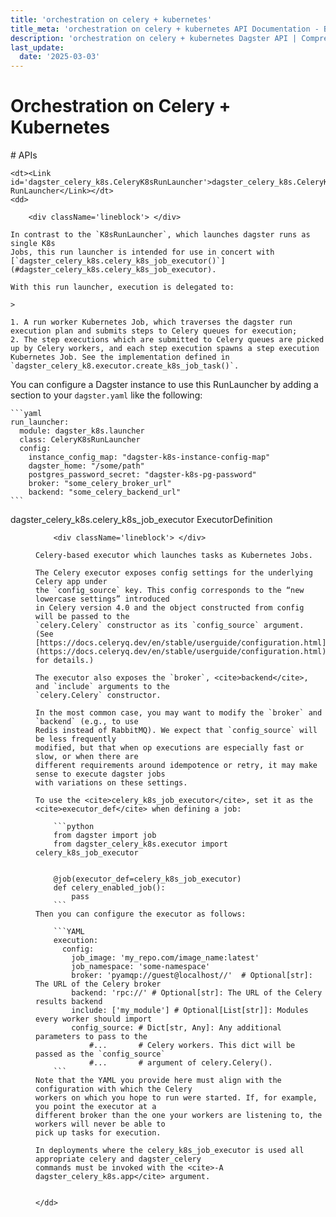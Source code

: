 ```yaml
---
title: 'orchestration on celery + kubernetes'
title_meta: 'orchestration on celery + kubernetes API Documentation - Build Better Data Pipelines | Python Reference Documentation for Dagster'
description: 'orchestration on celery + kubernetes Dagster API | Comprehensive Python API documentation for Dagster, the data orchestration platform. Learn how to build, test, and maintain data pipelines with our detailed guides and examples.'
last_update:
  date: '2025-03-03'
---
```


<div class="section" id="orchestration-on-celery-kubernetes">


# Orchestration on Celery + Kubernetes

</div>


<div class="section" id="apis">
# APIs

<dl>

    <dt><Link id='dagster_celery_k8s.CeleryK8sRunLauncher'>dagster_celery_k8s.CeleryK8sRunLauncher RunLauncher</Link></dt>
    <dd>

        <div className='lineblock'> </div>

    In contrast to the `K8sRunLauncher`, which launches dagster runs as single K8s
    Jobs, this run launcher is intended for use in concert with
    [`dagster_celery_k8s.celery_k8s_job_executor()`](#dagster_celery_k8s.celery_k8s_job_executor).

    With this run launcher, execution is delegated to:

    > 

    1. A run worker Kubernetes Job, which traverses the dagster run execution plan and submits steps to Celery queues for execution;
    2. The step executions which are submitted to Celery queues are picked up by Celery workers, and each step execution spawns a step execution Kubernetes Job. See the implementation defined in `dagster_celery_k8.executor.create_k8s_job_task()`.


You can configure a Dagster instance to use this RunLauncher by adding a section to your
`dagster.yaml` like the following:

    ```yaml
    run_launcher:
      module: dagster_k8s.launcher
      class: CeleryK8sRunLauncher
      config:
        instance_config_map: "dagster-k8s-instance-config-map"
        dagster_home: "/some/path"
        postgres_password_secret: "dagster-k8s-pg-password"
        broker: "some_celery_broker_url"
        backend: "some_celery_backend_url"
    ```

</dd>

</dl>
<dl>
    <dt><Link id='dagster_celery_k8s.celery_k8s_job_executor'>dagster_celery_k8s.celery_k8s_job_executor ExecutorDefinition</Link></dt>
    <dd>

        <div className='lineblock'> </div>

    Celery-based executor which launches tasks as Kubernetes Jobs.

    The Celery executor exposes config settings for the underlying Celery app under
    the `config_source` key. This config corresponds to the “new lowercase settings” introduced
    in Celery version 4.0 and the object constructed from config will be passed to the
    `celery.Celery` constructor as its `config_source` argument.
    (See [https://docs.celeryq.dev/en/stable/userguide/configuration.html](https://docs.celeryq.dev/en/stable/userguide/configuration.html) for details.)

    The executor also exposes the `broker`, <cite>backend</cite>, and `include` arguments to the
    `celery.Celery` constructor.

    In the most common case, you may want to modify the `broker` and `backend` (e.g., to use
    Redis instead of RabbitMQ). We expect that `config_source` will be less frequently
    modified, but that when op executions are especially fast or slow, or when there are
    different requirements around idempotence or retry, it may make sense to execute dagster jobs
    with variations on these settings.

    To use the <cite>celery_k8s_job_executor</cite>, set it as the <cite>executor_def</cite> when defining a job:

        ```python
        from dagster import job
        from dagster_celery_k8s.executor import celery_k8s_job_executor


        @job(executor_def=celery_k8s_job_executor)
        def celery_enabled_job():
            pass
        ```
    Then you can configure the executor as follows:

        ```YAML
        execution:
          config:
            job_image: 'my_repo.com/image_name:latest'
            job_namespace: 'some-namespace'
            broker: 'pyamqp://guest@localhost//'  # Optional[str]: The URL of the Celery broker
            backend: 'rpc://' # Optional[str]: The URL of the Celery results backend
            include: ['my_module'] # Optional[List[str]]: Modules every worker should import
            config_source: # Dict[str, Any]: Any additional parameters to pass to the
                #...       # Celery workers. This dict will be passed as the `config_source`
                #...       # argument of celery.Celery().
        ```
    Note that the YAML you provide here must align with the configuration with which the Celery
    workers on which you hope to run were started. If, for example, you point the executor at a
    different broker than the one your workers are listening to, the workers will never be able to
    pick up tasks for execution.

    In deployments where the celery_k8s_job_executor is used all appropriate celery and dagster_celery
    commands must be invoked with the <cite>-A dagster_celery_k8s.app</cite> argument.


    </dd>

</dl>
</div>
